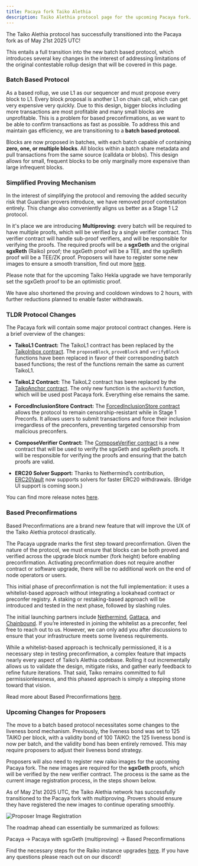 ```yaml
---
title: Pacaya fork Taiko Alethia
description: Taiko Alethia protocol page for the upcoming Pacaya fork.
---
```



The Taiko Alethia protocol has successfully transitioned into the Pacaya fork as of May 21st 2025 UTC!

This entails a full transition into the new batch based protocol, which introduces several key changes in the interest of addressing limitations of the original contestable rollup design that will be covered in this page.

### Batch Based Protocol

As a based rollup, we use L1 as our sequencer and must propose every block to L1. Every block proposal is another L1 on chain call, which can get very expensive very quickly. Due to this design, bigger blocks including more transactions are most profitable and many small blocks are unprofitable. This is a problem for based preconfirmations, as we want to be able to confirm transactions as fast as possible. To address this and maintain gas efficiency, we are transitioning to a **batch based protocol**.

Blocks are now proposed in batches, with each batch capable of containing **zero, one, or multiple blocks**. All blocks within a batch share metadata and pull transactions from the same source (calldata or blobs). This design allows for small, frequent blocks to be only marginally more expensive than large infrequent blocks.

### Simplified Proving Mechanism

In the interest of simplifying the protocol and removing the added security risk that Guardian provers introduce, we have removed proof contestation entirely. This change also conveniently aligns us better as a Stage 1 L2 protocol.

In it's place we are introducing **Multiproving**: every batch will be required to have multiple proofs, which will be verified by a single verifier contract. This verifier contract will handle sub-proof verifiers, and will be responsible for verifying the proofs. The required proofs will be a **sgxGeth** and the original **sgxReth** (Raiko) proof; the sgxGeth proof will be a TEE, and the sgxReth proof will be a TEE/ZK proof. Proposers will have to register some new images to ensure a smooth transition, find out more [here](#upcoming-changes-for-proposers).

Please note that for the upcoming Taiko Hekla upgrade we have temporarily set the sgxGeth proof to be an optimistic proof.

We have also shortened the proving and cooldown windows to 2 hours, with further reductions planned to enable faster withdrawals.

### TLDR Protocol Changes

The Pacaya fork will contain some major protocol contract changes. Here is a brief overview of the changes:

- **TaikoL1 Contract:** The TaikoL1 contract has been replaced by the [TaikoInbox contract](https://github.com/taikoxyz/taiko-mono/blob/taiko-alethia-protocol-v2.3.0/packages/protocol/contracts/layer1/based/TaikoInbox.sol). The `proposeBlock`, `proveBlock` and `verifyBlock` functions have been replaced in favor of their corresponding batch based functions; the rest of the functions remain the same as current TaikoL1.

- **TaikoL2 Contract:** The TaikoL2 contract has been replaced by the [TaikoAnchor contract](https://github.com/taikoxyz/taiko-mono/blob/taiko-alethia-protocol-v2.3.0/packages/protocol/contracts/layer2/based/TaikoAnchor.sol). The only new function is the `anchorV3` function, which will be used post Pacaya fork. Everything else remains the same.

- **ForcedInclusionStore Contract:** The [ForcedInclusionStore contract](https://github.com/taikoxyz/taiko-mono/blob/taiko-alethia-protocol-v2.3.0/packages/protocol/contracts/layer1/forced-inclusion/ForcedInclusionStore.sol) allows the protocol to remain censorship-resistant while in Stage 1 Preconfs. It allows users to submit transactions and force their inclusion irregardless of the preconfers, preventing targeted censorship from malicious preconfers.

- **ComposeVerifier Contract:** The [ComposeVerifier contract](https://github.com/taikoxyz/taiko-mono/blob/taiko-alethia-protocol-v2.3.0/packages/protocol/contracts/layer1/verifiers/compose/ComposeVerifier.sol) is a new contract that will be used to verify the sgxGeth and sgxReth proofs. It will be responsible for verifying the proofs and ensuring that the batch proofs are valid.

- **ERC20 Solver Support:** Thanks to Nethermind’s contribution, [ERC20Vault](https://github.com/taikoxyz/taiko-mono/blob/taiko-alethia-protocol-v2.3.0/packages/protocol/contracts/shared/tokenvault/ERC20Vault.sol) now supports solvers for faster ERC20 withdrawals. (Bridge UI support is coming soon.)

You can find more release notes [here](https://github.com/taikoxyz/taiko-mono/releases/tag/taiko-alethia-protocol-v2.3.0).

### Based Preconfirmations

Based Preconfirmations are a brand new feature that will improve the UX of the Taiko Alethia protocol drastically.

The Pacaya upgrade marks the first step toward preconfirmation. Given the nature of the protocol, we must ensure that blocks can be both proved and verified across the upgrade block number (fork height) before enabling preconfirmation. Activating preconfirmation does not require another contract or software upgrade, there will be no additional work on the end of node operators or users.

This initial phase of preconfirmation is not the full implementation: it uses a whitelist-based approach without integrating a lookahead contract or preconfer registry. A staking or restaking-based approach will be introduced and tested in the next phase, followed by slashing rules.

The initial launching partners include [Nethermind](https://www.nethermind.io), [Gattaca](https://gattaca.com), and [Chainbound](https://chainbound.io). If you’re interested in joining the whitelist as a preconfer, feel free to reach out to us. However, we can only add you after discussions to ensure that your infrastructure meets some liveness requirements.

While a whitelist-based approach is technically permissioned, it is a necessary step in testing preconfirmation, a complex feature that impacts nearly every aspect of Taiko’s Alethia codebase. Rolling it out incrementally allows us to validate the design, mitigate risks, and gather early feedback to refine future iterations. That said, Taiko remains committed to full permissionlessness, and this phased approach is simply a stepping stone toward that vision.

Read more about Based Preconfirmations [here](/taiko-alethia-protocol/protocol-design/based-preconfirmation).

### Upcoming Changes for Proposers

The move to a batch based protocol necessitates some changes to the liveness bond mechanism. Previously, the liveness bond was set to 125 TAIKO per block, with a validity bond of 100 TAIKO: the 125 liveness bond is now per batch, and the validity bond has been entirely removed. This may require proposers to adjust their liveness bond strategy.

Proposers will also need to register new raiko images for the upcoming Pacaya fork. The new images are required for the **sgxGeth** proofs, which will be verified by the new verifier contract. The process is the same as the current image registration process, in the steps shown below.

<Aside type="note">
  As of May 21st 2025 UTC, the Taiko Alethia network has successfully transitioned to the Pacaya fork with multiproving. Provers should ensure they have registered the new images to continue operating smoothly.
</Aside>

![Proposer Image Registration](~/assets/content/docs/taiko-alethia-protocol/raiko-registration-flow.webp)

The roadmap ahead can essentially be summarized as follows:

Pacaya -> Pacaya with sgxGeth (multiproving) -> Based Preconfirmations

Find the necessary steps for the Raiko instance upgrades [here](https://github.com/taikoxyz/raiko/blob/main/docs/README_Docker_and_RA.md). If you have any questions please reach out on our discord!
